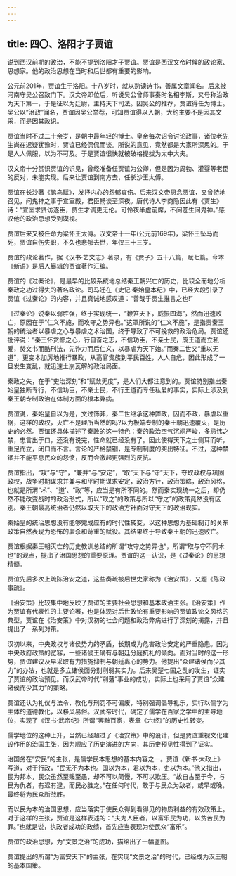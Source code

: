 ```yaml
---
---
---
```

title: 四〇、洛阳才子贾谊
---



说到西汉前期的政治，不能不提到洛阳才子贾谊。贾谊是西汉文帝时候的政论家、思想家。他的政治思想在当时和后世都有重要的影响。

公元前201年，贾谊生于洛阳。十八岁时，就以熟读诗书，善属文章闻名。后来被河南守吴公召致门下。汉文帝即位后，听说吴公曾师事秦时名相李斯，又号称治政为天下第一，于是征以为廷尉，主持天下司法。因吴公的推荐，贾谊得任为博士。吴公以“治政”闻名，贾谊因吴公举荐，可知贾谊得以入朝，大约主要不是因其文采，而是因其政识。

贾谊当时不过二十余岁，是朝中最年轻的博士。皇帝每次诏令讨论政事，诸位老先生尚在迟疑犹豫时，贾谊已经侃侃而谈。所说的意见，竟然都是大家所深思的。于是人人佩服，以为不可及。于是贾谊很快就被破格提拔为太中大夫。

汉文帝十分赏识贾谊的识见，曾经准备任贾谊为公卿，但是因为周勃、灌婴等老臣的反对，未能实现。后来让贾谊到南方去，任长沙王太傅。

贾谊在长沙著《鹏鸟赋》，发抒内心的怨郁哀伤。后来汉文帝思念贾谊，又曾特地召见，问鬼神之事于宣室殿，君臣畅谈至深夜。唐代诗人李商隐因此有《贾生》诗：“宣室求贤访逐臣，贾生才调更无伦。可怜夜半虚前席，不问苍生问鬼神。”感叹他的政治思想受到漠视。

贾谊后来又被任命为粱怀王太傅。汉文帝十一年(公元前169年)，梁怀王坠马而死，贾谊自伤失职，不久也悲郁去世，年仅三十三岁。

贾谊的政论著作，据《汉书·艺文志》著录，有《贾子》五十八篇，赋七篇。今本《新语》是后人纂辑的贾谊著作汇编。

贾谊的《过秦论》，是最早的比较系统地总结秦王朝兴亡的历史，比较全而地分析秦政之功过得失的著名政论。司马迁在《史记·秦始皇本纪》中，已经大段引录了贾谊《过秦论》的内容，并且真诚地感叹道：“善哉乎贾生推言之也!”

《过秦论》说秦以弱胜强，终于实现统一，“鞭笞天下，威振四海”，然而迅速败亡，原因在于“仁义不施，而攻守之势异也。”这罩所说的“仁义不施”，是指责秦王朝的统治者以暴虐之心与暴虐之术治国，终于导致了不可挽救的政治危局。贾谊还批评说：“秦王怀贪鄙之心，行自奋之志，不信功臣，不亲士民，废王道而立私爱，焚文书而酷刑法，先诈力而后仁义，以暴虐为天下始。”而秦二世又“重以无道”，更变本加厉地推行暴政，从高官贵族到平民百姓，人人自危，因此形成了一旦发生变乱，就迅速土崩瓦解的政治局面。

秦政之失，在于“吏治深刻”和“赋敛无度”，是人们大都注意到的。贾谊特别指出秦始皇独断专行，不信功臣，不亲士民，不行王道而专任私爱的事实，实际上涉及到秦王朝专制政治在体制方面的根本弊病。

贾谊说，秦始皇自以为是，文过饰非，秦二世继承这种弊政，因而不政，暴虐以重祸，这样的政权，灭亡不是理所当然的吗?以为极端专制的秦王朝迅速覆灭，是历史的必然。贾谊还具体描述了秦政的这一特色：秦的政治空气沉闷严峻，多忌讳之禁，忠言出于口，还没有说完，性命就已经没有了。因此使得天下之士侧耳而听，重足而立，闭口而不言。言论的严格禁锢，是专制制度的突出特征。不过，这种禁锢并不能平息民众的怨愤，反而会激起更强烈的反抗。

贾谊指出，“攻”与“守”，“兼并”与“安定”，“取”天下与“守”天下，夺取政权与巩固政权，战争时期谋求并兼与和平时期谋求安定，政治方针，政治策略，政治风格，也就是所渭“术”、“道’、“政”等，应当是有所不同的。然而秦实现统一之后，却仍然不能改变战时的政治形式，所以“取之”的政策与所以“守之”的政策竟然没有区别。秦王朝最高统治者仍然以取天下的政治方针面对守天下的政治现实。

秦始皇的统治思想没有能够完成应有的时代性转变，以这种思想为基础制订的关东政策自然表现为恐怖的虐杀和苛重的赋役。其结果终于导致秦王朝的迅速败亡。

贾谊根据秦王朝灭亡的历史教训总结的所谓“攻守之势异也”，所谓“取与守不同术也”的观点，提出了治国思想的重要原理。贾谊的这一认识，是《过秦论》的思想精髓。

贾谊先后多次上疏陈治安之道，这些奏疏被后世史家称为《治安策》，又题《陈政事疏》。

《治安策》比较集中地反映了贾谊的主要社会思想和基本政治主张。《治安策》作为贾谊有代表性的主要论著，也是体现对后世政论有重要影响的贾谊政论文风格的典型。贾谊在《治安策》中对汉初的社会问题和政治弊病进行了深刻的揭露，并且提出了一系列对策。

汉初以来，中央政权与诸侯势力的矛盾，长期成为危害政治安定的严重隐患。因为中央政府政策的宽容，一些诸侯王确有与朝廷分庭抗礼的倾向。面对当时的这一形势，贾谊建议及早采取有力措施抑制与朝廷离心的势力。他提出“众建诸侯而少其力”的办法，也就是多立诸侯面分别削弱其实力。后来吴楚七国之乱的发生，证实了贾谊的政治预见。而汉武帝时代“削藩”事业的成功，实际上也采用了贾谊“众建诸侯而少其力”的策略。

贾谊还认为礼仪与法令，教化与刑罚不可偏废，特别强调倡导礼乐，实行以儒学为主体的道德教化，以移风易俗。汉武帝时代，确定了儒学在百家之学中的主导地位，实现了《汉书·武帝纪》所谓“罢黜百家，表章《六经》”的历史性转变。

儒学地位的这种上升，当然已经超过了《治安策》中的设计，但是贾谊重视文化建设作用的治国主张，因为顺应了历史演进的方向，其历史预见性得到了证实。

治国务在“安民”的主张，是儒学民本思想的基本内容之一。贾谊《新书·大政上》写道，对于行政，“民无不为本也。国以为本，君以为本，吏以为本。”他又指出，民为邦本，民众虽然至贱至愚，却不可以简慢，不可以欺压。“故自古至于今，与民为仇者，有迟有逮，而民必胜之。”在任何时代，敢于与民众为敌者，或早或晚，最终将为民众所战胜。

而以民为本的治国思想，应当落实于使民众得到看得见的物质利益的有效政策上。对于这样的主张，贾谊是这样表述的：“夫为人臣者，以富乐民为功，以贫苦民为罪。”也就是说，执政者成功的政绩，首先应当表现为使民众“富乐”。

贾谊的政治思想，为“文景之治”的成功，描绘出了一幅蓝图。

贾谊提出的所谓“为富安天下”的主张，在实现“文景之治”的时代，已经成为汉王朝的基本国策。